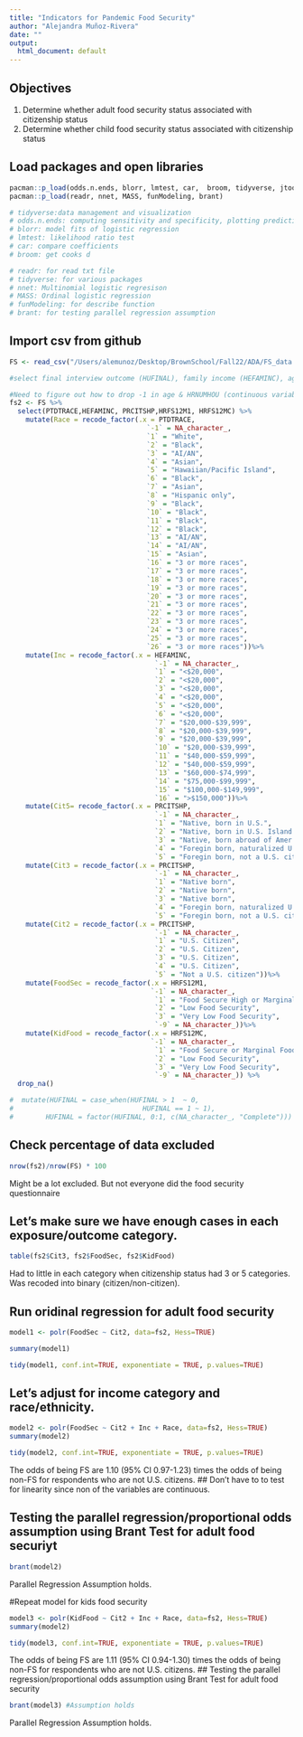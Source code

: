 ```yaml
---
title: "Indicators for Pandemic Food Security"
author: "Alejandra Muñoz-Rivera"
date: ""
output:
  html_document: default
---
```


## Objectives 
1.	Determine whether adult food security status associated with citizenship status 
2.	Determine whether child food security status associated with citizenship status 

## Load packages and open libraries 
```r
pacman::p_load(odds.n.ends, blorr, lmtest, car,  broom, tidyverse, jtools, dplyr) 
pacman::p_load(readr, nnet, MASS, funModeling, brant)

# tidyverse:data management and visualization
# odds.n.ends: computing sensitivity and specificity, plotting predictive probabilities and ROC curves for logistic regression
# blorr: model fits of logistic regression
# lmtest: likelihood ratio test
# car: compare coefficients
# broom: get cooks d

# readr: for read txt file
# tidyverse: for various packages
# nnet: Multinomial logistic regresison
# MASS: Ordinal logistic regression
# funModeling: for describe function
# brant: for testing parallel regression assumption
```

## Import csv from github
```r
FS <- read_csv("/Users/alemunoz/Desktop/BrownSchool/Fall22/ADA/FS_data.csv")
```



```r
#select final interview outcome (HUFINAL), family income (HEFAMINC), age (PRTAGE), race/ethnicity (PTDTRACE), employment status (PEMLR), household size (HRNUMHOU), adult food security status (HRFS12M1), children's food security status (HRFS12MC) and citizenship (PRCITSHP) status. We're throwing in state (GESTFIPS) for fun. 

#Need to figure out how to drop -1 in age & HRNUMHOU (continuous variables). 
fs2 <- FS %>%
  select(PTDTRACE,HEFAMINC, PRCITSHP,HRFS12M1, HRFS12MC) %>%
    mutate(Race = recode_factor(.x = PTDTRACE, 
                                  `-1` = NA_character_,
                                  `1` = "White",
                                  `2` = "Black",
                                  `3` = "AI/AN",
                                  `4` = "Asian",
                                  `5` = "Hawaiian/Pacific Island", 
                                  `6` = "Black",
                                  `7` = "Asian",
                                  `8` = "Hispanic only",
                                  `9` = "Black",
                                  `10` = "Black",
                                  `11` = "Black",
                                  `12` = "Black",
                                  `13` = "AI/AN",
                                  `14` = "AI/AN",
                                  `15` = "Asian",
                                  `16` = "3 or more races",
                                  `17` = "3 or more races",
                                  `18` = "3 or more races",
                                  `19` = "3 or more races",
                                  `20` = "3 or more races",
                                  `21` = "3 or more races",
                                  `22` = "3 or more races",
                                  `23` = "3 or more races",
                                  `24` = "3 or more races",
                                  `25` = "3 or more races",
                                  `26` = "3 or more races"))%>%
    mutate(Inc = recode_factor(.x = HEFAMINC, 
                                    `-1` = NA_character_,
                                    `1` = "<$20,000",
                                    `2` = "<$20,000",
                                    `3` = "<$20,000",
                                    `4` = "<$20,000",
                                    `5` = "<$20,000",
                                    `6` = "<$20,000",
                                    `7` = "$20,000-$39,999",
                                    `8` = "$20,000-$39,999",
                                    `9` = "$20,000-$39,999",
                                    `10` = "$20,000-$39,999",
                                    `11` = "$40,000-$59,999",
                                    `12` = "$40,000-$59,999",
                                    `13` = "$60,000-$74,999",
                                    `14` = "$75,000-$99,999",
                                    `15` = "$100,000-$149,999",
                                    `16` = ">$150,000"))%>%
    mutate(Cit5= recode_factor(.x = PRCITSHP, 
                                    `-1` = NA_character_,
                                    `1` = "Native, born in U.S.",
                                    `2` = "Native, born in U.S. Island Areas",
                                    `3` = "Native, born abroad of Amer. parent(s)", 
                                    `4` = "Foregin born, naturalized U.S. citzen", 
                                    `5` = "Foregin born, not a U.S. citizen"))%>%
    mutate(Cit3 = recode_factor(.x = PRCITSHP, 
                                    `-1` = NA_character_,
                                    `1` = "Native born",
                                    `2` = "Native born",
                                    `3` = "Native born", 
                                    `4` = "Foregin born, naturalized U.S. citzen", 
                                    `5` = "Foregin born, not a U.S. citizen"))%>%   
    mutate(Cit2 = recode_factor(.x = PRCITSHP, 
                                    `-1` = NA_character_,
                                    `1` = "U.S. Citizen",
                                    `2` = "U.S. Citizen",
                                    `3` = "U.S. Citizen", 
                                    `4` = "U.S. Citizen", 
                                    `5` = "Not a U.S. citizen"))%>%   
    mutate(FoodSec = recode_factor(.x = HRFS12M1, 
                                   `-1` = NA_character_,
                                    `1` = "Food Secure High or Marginal Food Security",
                                    `2` = "Low Food Security",
                                    `3` = "Very Low Food Security",
                                    `-9` = NA_character_))%>%
    mutate(KidFood = recode_factor(.x = HRFS12MC, 
                                   `-1` = NA_character_,
                                    `1` = "Food Secure or Marginal Food Security",
                                    `2` = "Low Food Security",
                                    `3` = "Very Low Food Security",
                                    `-9` = NA_character_)) %>%
  drop_na()

```


```r
#  mutate(HUFINAL = case_when(HUFINAL > 1  ~ 0,
#                                HUFINAL == 1 ~ 1),
#        HUFINAL = factor(HUFINAL, 0:1, c(NA_character_, "Complete"))) %>%
```

## Check percentage of data excluded
```r
nrow(fs2)/nrow(FS) * 100
```
Might be a lot excluded. But not everyone did the food security questionnaire  

## Let's make sure we have enough cases in each exposure/outcome category. 
```r
table(fs2$Cit3, fs2$FoodSec, fs2$KidFood)
```
Had to little in each category when citizenship status had 3 or 5 categories. Was recoded into binary (citizen/non-citizen). 

## Run oridinal regression for adult food security 
```r
model1 <- polr(FoodSec ~ Cit2, data=fs2, Hess=TRUE) 

summary(model1)

tidy(model1, conf.int=TRUE, exponentiate = TRUE, p.values=TRUE)
```

## Let's adjust for income category and race/ethnicity. 
```r
model2 <- polr(FoodSec ~ Cit2 + Inc + Race, data=fs2, Hess=TRUE)
summary(model2)

tidy(model2, conf.int=TRUE, exponentiate = TRUE, p.values=TRUE)
```

The odds of being FS are 1.10 (95% CI 0.97-1.23) times the odds of being non-FS for respondents who are not U.S. citizens. 
## Don't have to to test for linearity since non of the variables are continuous.

## Testing the parallel regression/proportional odds assumption using Brant Test for adult food securiyt 
```r
brant(model2) 
```
Parallel Regression Assumption holds. 

#Repeat model for kids food security 
```r
model3 <- polr(KidFood ~ Cit2 + Inc + Race, data=fs2, Hess=TRUE)
summary(model2)

tidy(model3, conf.int=TRUE, exponentiate = TRUE, p.values=TRUE)
```
The odds of being FS are 1.11 (95% CI 0.94-1.30) times the odds of being non-FS for respondents who are not U.S. citizens. 
## Testing the parallel regression/proportional odds assumption using Brant Test for adult food security
```r
brant(model3) #Assumption holds 
```
Parallel Regression Assumption holds. 



